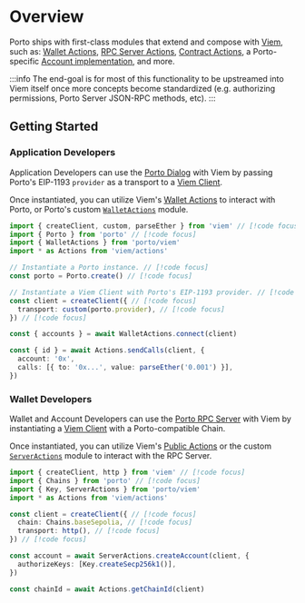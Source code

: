 # Overview

Porto ships with first-class modules that extend and compose with [Viem](https://viem.sh), 
such as: [Wallet Actions](#TODO), [RPC Server Actions](#TODO), [Contract Actions](#TODO), a Porto-specific 
[Account implementation](#TODO), and more.

:::info
The end-goal is for most of this functionality to be upstreamed into Viem itself once
more concepts become standardized (e.g. authorizing permissions, Porto Server JSON-RPC methods, etc).
:::

## Getting Started

### Application Developers

Application Developers can use the [Porto Dialog](/sdk/api/mode#modedialog) with Viem by passing Porto's EIP-1193 `provider` as
a transport to a [Viem Client](https://viem.sh/docs/clients/intro).

Once instantiated, you can utilize Viem's [Wallet Actions](https://viem.sh/docs/actions/wallet/introduction) to interact with Porto, or Porto's
custom [`WalletActions`](/sdk/viem/WalletActions) module.

```ts twoslash
import { createClient, custom, parseEther } from 'viem' // [!code focus]
import { Porto } from 'porto' // [!code focus]
import { WalletActions } from 'porto/viem' 
import * as Actions from 'viem/actions' 

// Instantiate a Porto instance. // [!code focus]
const porto = Porto.create() // [!code focus]

// Instantiate a Viem Client with Porto's EIP-1193 provider. // [!code focus]
const client = createClient({ // [!code focus]
  transport: custom(porto.provider), // [!code focus]
}) // [!code focus]

const { accounts } = await WalletActions.connect(client)

const { id } = await Actions.sendCalls(client, {
  account: '0x',
  calls: [{ to: '0x...', value: parseEther('0.001') }],
})
```

### Wallet Developers

Wallet and Account Developers can use the [Porto RPC Server](https://porto.sh/rpc-server) with Viem by instantiating
a [Viem Client](https://viem.sh/docs/clients/intro) with a Porto-compatible Chain.

Once instantiated, you can utilize Viem's [Public Actions](https://viem.sh/docs/actions/public/introduction) or the
custom [`ServerActions`](/sdk/viem/ServerActions) module to interact with the RPC Server.

```ts twoslash
import { createClient, http } from 'viem' // [!code focus]
import { Chains } from 'porto' // [!code focus]
import { Key, ServerActions } from 'porto/viem'
import * as Actions from 'viem/actions'

const client = createClient({ // [!code focus]
  chain: Chains.baseSepolia, // [!code focus]
  transport: http(), // [!code focus]
}) // [!code focus]

const account = await ServerActions.createAccount(client, {
  authorizeKeys: [Key.createSecp256k1()],
})

const chainId = await Actions.getChainId(client)
```







